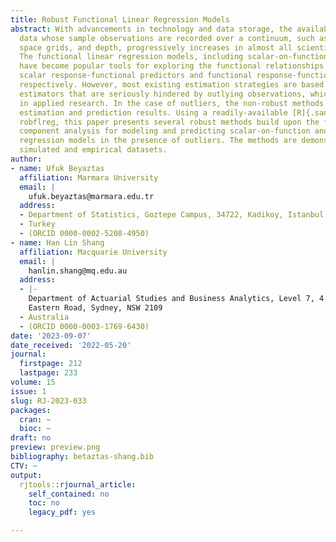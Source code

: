 ```yaml
---
title: Robust Functional Linear Regression Models
abstract: With advancements in technology and data storage, the availability of functional
  data whose sample observations are recorded over a continuum, such as time, wavelength,
  space grids, and depth, progressively increases in almost all scientific branches.
  The functional linear regression models, including scalar-on-function and function-on-function,
  have become popular tools for exploring the functional relationships between the
  scalar response-functional predictors and functional response-functional predictors,
  respectively. However, most existing estimation strategies are based on non-robust
  estimators that are seriously hindered by outlying observations, which are common
  in applied research. In the case of outliers, the non-robust methods lead to undesirable
  estimation and prediction results. Using a readily-available [R]{.sans-serif} package
  robflreg, this paper presents several robust methods build upon the functional principal
  component analysis for modeling and predicting scalar-on-function and function-on-function
  regression models in the presence of outliers. The methods are demonstrated via
  simulated and empirical datasets.
author:
- name: Ufuk Beyaztas
  affiliation: Marmara University
  email: |
    ufuk.beyaztas@marmara.edu.tr
  address:
  - Department of Statistics, Goztepe Campus, 34722, Kadikoy, Istanbul
  - Turkey
  - (ORCID 0000-0002-5208-4950)
- name: Han Lin Shang
  affiliation: Macquarie University
  email: |
    hanlin.shang@mq.edu.au
  address:
  - |-
    Department of Actuarial Studies and Business Analytics, Level 7, 4
    Eastern Road, Sydney, NSW 2109
  - Australia
  - (ORCID 0000-0003-1769-6430)
date: '2023-09-07'
date_received: '2022-05-20'
journal:
  firstpage: 212
  lastpage: 233
volume: 15
issue: 1
slug: RJ-2023-033
packages:
  cran: ~
  bioc: ~
draft: no
preview: preview.png
bibliography: betaztas-shang.bib
CTV: ~
output:
  rjtools::rjournal_article:
    self_contained: no
    toc: no
    legacy_pdf: yes

---
```

